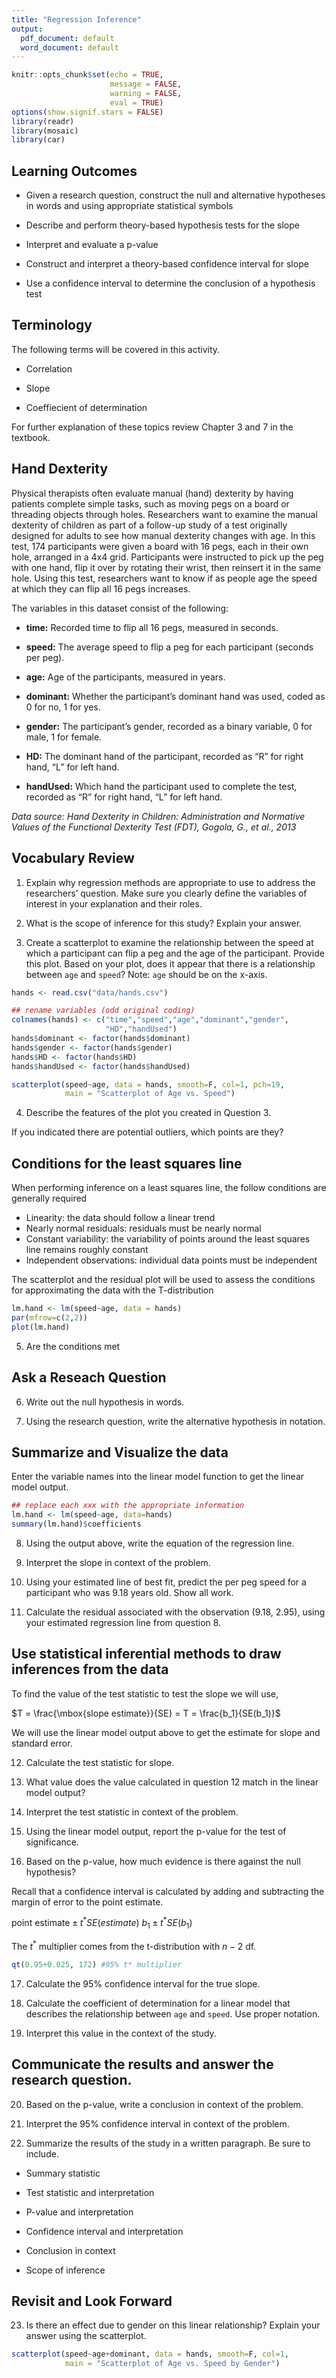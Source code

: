 ```yaml
---
title: "Regression Inference"
output:
  pdf_document: default
  word_document: default
---
```


```r
knitr::opts_chunk$set(echo = TRUE, 
                      message = FALSE,
                      warning = FALSE,
                      eval = TRUE)
options(show.signif.stars = FALSE)
library(readr)
library(mosaic)
library(car)
```

## Learning Outcomes
* Given a research question, construct the null and alternative hypotheses
  in words and using appropriate statistical symbols
  
* Describe and perform theory-based hypothesis tests for the slope 

* Interpret and evaluate a p-value

* Construct and interpret a theory-based confidence interval for slope

* Use a confidence interval to determine the conclusion of a hypothesis test

## Terminology
The following terms will be covered in this activity.

* Correlation

* Slope 

* Coeffiecient of determination

For further explanation of these topics review Chapter 3 and 7 in the textbook.

## Hand Dexterity

Physical therapists often evaluate manual (hand) dexterity by having patients complete simple tasks, such as moving pegs on a board or threading objects through holes. Researchers want to examine the manual dexterity of children as part of a follow-up study of a test originally designed for adults to see how manual dexterity changes with age. In this test, 174 participants were given a board with 16 pegs, each in their own hole, arranged in a 4x4 grid. Participants were instructed to pick up the peg with one hand, flip it over by rotating their wrist, then reinsert it in the same hole. Using this test, researchers want to know if as people age the speed at which they can flip all 16 pegs increases.

The variables in this dataset consist of the following:

- **time:** Recorded time to flip all 16 pegs, measured in seconds.

- **speed:** The average speed to flip a peg for each participant (seconds per peg).

- **age:** Age of the participants, measured in years.

- **dominant:** Whether the participant's dominant hand was used, coded as 0 for no, 1 for yes.

- **gender:** The participant's gender, recorded as a binary variable, 0 for male, 1 for female.

- **HD:** The dominant hand of the participant, recorded as "R" for right hand, "L" for left hand.

- **handUsed:** Which hand the participant used to complete the test, recorded as "R" for right hand, "L" for left hand.

*Data source: Hand Dexterity in Children: Administration and Normative Values of the Functional Dexterity Test (FDT), Gogola, G., et al., 2013*


## Vocabulary Review

1. Explain why regression methods are appropriate to use to address the researchers' question. Make sure you clearly define the variables of interest in your explanation and their roles.

\vspace{1in}

2. What is the scope of inference for this study?  Explain your answer. 

\vspace{1in}


3. Create a scatterplot to examine the relationship between the speed at which a participant can flip a peg and the age of the participant. Provide this plot. Based on your plot, does it appear that there is a relationship between ``age`` and ``speed``? Note: ``age`` should be on the x-axis.
 
```r
hands <- read.csv("data/hands.csv")

## rename variables (odd original coding)
colnames(hands) <- c("time","speed","age","dominant","gender",
                     "HD","handUsed") 
hands$dominant <- factor(hands$dominant)
hands$gender <- factor(hands$gender)
hands$HD <- factor(hands$HD)
hands$handUsed <- factor(hands$handUsed)
```

```r
scatterplot(speed~age, data = hands, smooth=F, col=1, pch=19,
            main = "Scatterplot of Age vs. Speed")
```


4. Describe the features of the plot you created in Question 3.

\vspace{1in}

If you indicated there are potential outliers, which points are they?

## Conditions for the least squares line

When performing inference on a least squares line, the follow conditions are generally required

- Linearity: the data should follow a linear trend
- Nearly normal residuals: residuals must be nearly normal
- Constant variability: the variability of points around the least squares line remains roughly constant
- Independent observations: individual data points must be independent 

The scatterplot and the residual plot will be used to assess the conditions for approximating the data with the T-distribution

```r
lm.hand <- lm(speed~age, data = hands)
par(mfrow=c(2,2))
plot(lm.hand)
```

5. Are the conditions met 

\vspace{1in}


## Ask a Reseach Question

6. Write out the null hypothesis in words.

\vspace{1in}

7. Using the research question, write the alternative hypothesis in notation.

\vspace{0.5in}

## Summarize and Visualize the data

Enter the variable names into the linear model function to get the linear model output.

```r
## replace each xxx with the appropriate information
lm.hand <- lm(speed~age, data=hands)
summary(lm.hand)$coefficients
```
8.  Using the output above, write the equation of the regression line.

\vspace{1in}

9.  Interpret the slope in context of the problem.

\vspace{1in}

10. Using your estimated line of best fit, predict the per peg speed for a participant who was 9.18 years old. Show all work.

\vspace{1in}

11. Calculate the residual associated with the observation (9.18, 2.95), using your estimated regression line from question 8. 

\vspace{1in}

## Use statistical inferential methods to draw inferences from the data

To find the value of the test statistic to test the slope we will use, 

 $T = \frac{\mbox{slope estimate}}{SE} = T = \frac{b_1}{SE(b_1)}$
 
We will use the linear model output above to get the estimate for slope and standard error.

12.  Calculate the test statistic for slope.

\vspace{1in}

13.  What value does the value calculated in question 12 match in the linear model output?

\vspace{0.5in}

14.  Interpret the test statistic in context of the problem.

\vspace{1in}

15.  Using the linear model output, report the p-value for the test of significance.

\vspace{0.5in}
16. Based on the p-value, how much evidence is there against the null hypothesis?

\vspace{0.5in}

Recall that a confidence interval is calculated by adding and subtracting the margin of error to the point estimate.  

 $\mbox{point estimate}\pm t^*SE(estimate)$
 $b_1 \pm t^* SE(b_1)$
 
The $t^*$ multiplier comes from the t-distribution with $n-2$ df.

```r
qt(0.95+0.025, 172) #95% t* multiplier 
```

17. Calculate the 95% confidence interval for the true slope.
\vspace{1in}

18. Calculate the coefficient of determination for a linear model that describes the relationship between ``age`` and ``speed``. Use proper notation.

\vspace{1in}

19. Interpret this value in the context of the study.

\vspace{1in}

## Communicate the results and answer the research question.

20. Based on the p-value, write a conclusion in context of the problem.

\vspace{1in}

21. Interpret the 95% confidence interval in context of the problem.

\vspace{1in}

22.  Summarize the results of the study in a written paragraph.  Be sure to include.

* Summary statistic

* Test statistic and interpretation

* P-value and interpretation

* Confidence interval and interpretation

* Conclusion in context

* Scope of inference

## Revisit and Look Forward

23. Is there an effect due to gender on this linear relationship?  Explain your answer using the scatterplot.

```r
scatterplot(speed~age+dominant, data = hands, smooth=F, col=1, 
            main = "Scatterplot of Age vs. Speed by Gender")
```




